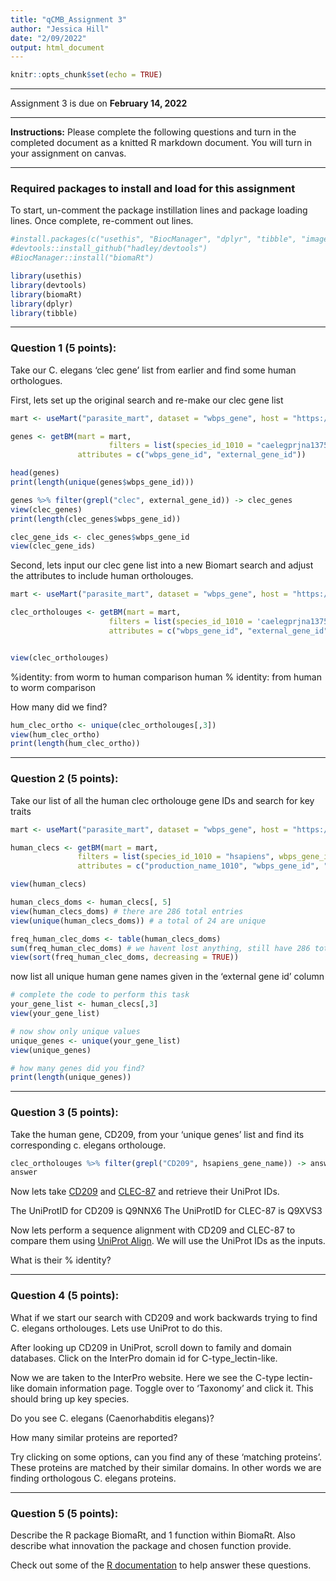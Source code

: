 ```yaml
---
title: "qCMB_Assignment 3"
author: "Jessica Hill"
date: "2/09/2022"
output: html_document
---
```


```r
knitr::opts_chunk$set(echo = TRUE)
```

***
Assignment 3 is due on **February 14, 2022**

*** 

**Instructions:** Please complete the following questions and turn in the completed document as a knitted R markdown document. You will turn in your assignment on canvas.

***

### Required packages to install and load for this assignment 

To start, un-comment the package instillation lines and package loading lines. Once complete, re-comment out lines. 
```r
#install.packages(c("usethis", "BiocManager", "dplyr", "tibble", "imageclipr"))
#devtools::install_github("hadley/devtools")
#BiocManager::install("biomaRt")
```

```r
library(usethis)
library(devtools)
library(biomaRt)
library(dplyr)
library(tibble)
```

*** 

### Question 1 (5 points): 

Take our C. elegans 'clec gene' list from earlier and find some human orthologues.

First, lets set up the original search and re-make our clec gene list
```r
mart <- useMart("parasite_mart", dataset = "wbps_gene", host = "https://parasite.wormbase.org", port = 443)

genes <- getBM(mart = mart,
                      filters = list(species_id_1010 = "caelegprjna13758", biotype = "protein_coding"),
               attributes = c("wbps_gene_id", "external_gene_id"))

head(genes)
print(length(unique(genes$wbps_gene_id)))
```

```r
genes %>% filter(grepl("clec", external_gene_id)) -> clec_genes
view(clec_genes)
print(length(clec_genes$wbps_gene_id))
```

```r
clec_gene_ids <- clec_genes$wbps_gene_id
view(clec_gene_ids)
```

Second, lets input our clec gene list into a new Biomart search and adjust the attributes to include human ortholouges.  
```r
mart <- useMart("parasite_mart", dataset = "wbps_gene", host = "https://parasite.wormbase.org", port = 443)

clec_ortholouges <- getBM(mart = mart,
                      filters = list(species_id_1010 = 'caelegprjna13758', wbps_gene_id = clec_gene_ids, only_hsapiens_homologue = TRUE), 
                      attributes = c("wbps_gene_id", "external_gene_id", "hsapiens_gene", "hsapiens_gene_name", "hsapiens_homolog_perc_id_r1", "hsapiens_homolog_perc_id"))


view(clec_ortholouges)
```

%identity: from worm to human comparison 
human % identity: from human to worm comparison 


How many did we find?
```r
hum_clec_ortho <- unique(clec_ortholouges[,3])
view(hum_clec_ortho)
print(length(hum_clec_ortho))
```

*** 

### Question 2 (5 points):

Take our list of all the human clec ortholouge gene IDs and search for key traits

```r
mart <- useMart("parasite_mart", dataset = "wbps_gene", host = "https://parasite.wormbase.org", port = 443)

human_clecs <- getBM(mart = mart, 
               filters = list(species_id_1010 = "hsapiens", wbps_gene_id = hum_clec_ortho),
               attributes = c("production_name_1010", "wbps_gene_id", "external_gene_id", "interpro_id", "interpro_short_description", "transmembrane_domain", "signal_domain"))

view(human_clecs)
```

```r
human_clecs_doms <- human_clecs[, 5]
view(human_clecs_doms) # there are 286 total entries
view(unique(human_clecs_doms)) # a total of 24 are unique 

freq_human_clec_doms <- table(human_clecs_doms)
sum(freq_human_clec_doms) # we havent lost anything, still have 286 total entries
view(sort(freq_human_clec_doms, decreasing = TRUE))
```

now list all unique human gene names given in the 'external gene id' column 
```r
# complete the code to perform this task
your_gene_list <- human_clecs[,3] 
view(your_gene_list) 

# now show only unique values 
unique_genes <- unique(your_gene_list)
view(unique_genes)

# how many genes did you find?
print(length(unique_genes))
```

***

### Question 3 (5 points):

Take the human gene, CD209, from your 'unique genes' list and find its corresponding c. elegans ortholouge.

```r
clec_ortholouges %>% filter(grepl("CD209", hsapiens_gene_name)) -> answer
answer
```

Now lets take [CD209](https://www.uniprot.org/uniprot/Q9NNX6) and [CLEC-87](https://www.uniprot.org/uniprot/Q9XVS3) and retrieve their UniProt IDs. 

The UniProtID for CD209 is Q9NNX6
The UniProtID for CLEC-87 is Q9XVS3

Now lets perform a sequence alignment with CD209 and CLEC-87 to compare them using [UniProt Align](https://www.uniprot.org/align/). We will use the UniProt IDs as the inputs. 

What is their % identity? 


***

### Question 4 (5 points):

What if we start our search with CD209 and work backwards trying to find C. elegans ortholouges. 
Lets use UniProt to do this. 

After looking up CD209 in UniProt, scroll down to family and domain databases. Click on the InterPro domain id for C-type_lectin-like. 

Now we are taken to the InterPro website. Here we see the C-type lectin-like domain information page. Toggle over to 'Taxonomy' and click it. This should bring up key species. 

Do you see C. elegans (Caenorhabditis elegans)? 

How many similar proteins are reported? 

Try clicking on some options, can you find any of these 'matching proteins'. These proteins are matched by their similar domains. In other words we are finding orthologous C. elegans proteins. 


***

### Question 5 (5 points):
Describe the R package BiomaRt, and 1 function within BiomaRt. Also describe what innovation the package and chosen function provide. 

Check out some of the [R documentation](https://www.rdocumentation.org/packages/biomaRt/versions/2.28.0) to help answer these questions. 

